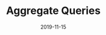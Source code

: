 ---
title: "Aggregate Queries"
date: 2019-11-15
slug: "/aggregate-queries"
canonicalUrl: "https://thedumpsterfireproject.com"
description: TBD
tags:
  - SQL
---